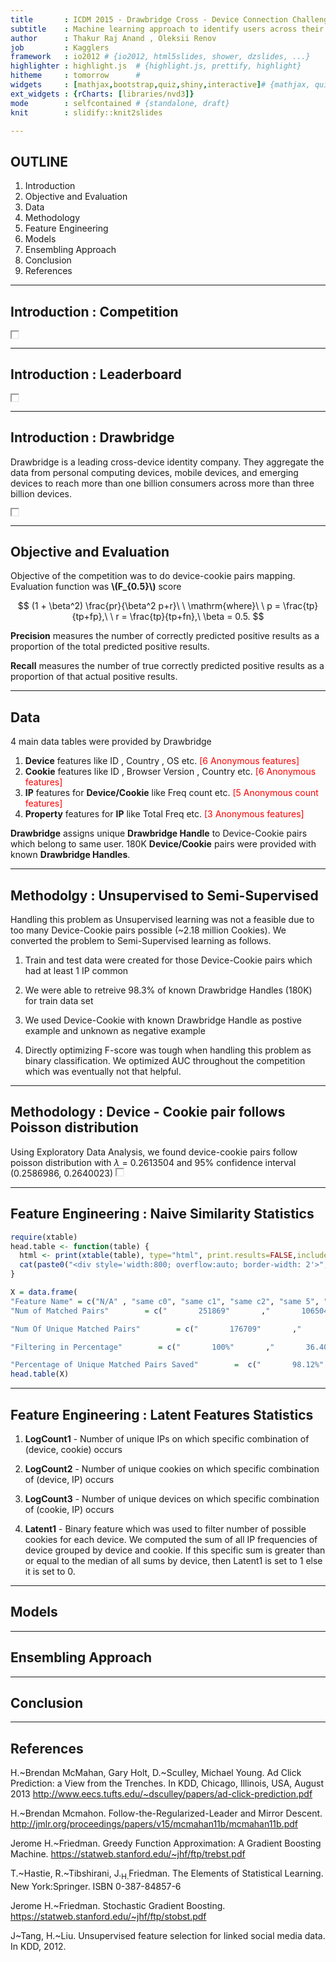 ```yaml
---
title       : ICDM 2015 - Drawbridge Cross - Device Connection Challenge 
subtitle    : Machine learning approach to identify users across their digital devices
author      : Thakur Raj Anand , Oleksii Renov
job         : Kagglers
framework   : io2012 # {io2012, html5slides, shower, dzslides, ...}
highlighter : highlight.js  # {highlight.js, prettify, highlight}
hitheme     : tomorrow      # 
widgets     : [mathjax,bootstrap,quiz,shiny,interactive]# {mathjax, quiz, bootstrap}
ext_widgets : {rCharts: [libraries/nvd3]}
mode        : selfcontained # {standalone, draft}
knit        : slidify::knit2slides

---
```


## OUTLINE

1. Introduction
2. Objective and Evaluation
3. Data
4. Methodology
5. Feature Engineering
6. Models
7. Ensembling Approach
8. Conclusion
9. References

---

## Introduction : Competition

<iframe src='./assets/img/icdm_competition.png' width=10px height=10px> 
</iframe>

---

## Introduction : Leaderboard

<iframe src='./assets/img/leaderboard.png' width=10px height=10px>
</iframe>

--- 

## Introduction : Drawbridge
Drawbridge is a leading cross-device identity company. They aggregate the data from personal computing devices, mobile devices, and emerging devices to reach more than one billion consumers across more than three billion devices.

<iframe src='./assets/img/drawbridge.png' width=10px height=10px>
</iframe>

---

## Objective and Evaluation
Objective of the competition was to do device-cookie pairs mapping. Evaluation function was <B>\\(F_{0.5}\\)</B> score


$$
(1 + \beta^2) \frac{pr}{\beta^2 p+r}\ \ \mathrm{where}\ \ p = \frac{tp}{tp+fp},\ \ r = \frac{tp}{tp+fn},\ \beta = 0.5.
$$

<b>Precision</b> measures the number of correctly predicted positive results as a proportion of the total predicted positive results.

<b>Recall</b> measures the number of true correctly predicted positive results as a proportion of that actual positive results. 

---

## Data
4 main data tables were provided by Drawbridge

1. <B>Device</B> features like ID , Country , OS etc. <font color="red">[6 Anonymous features]</font>
2. <B>Cookie</B> features like ID , Browser Version , Country etc. <font color="red">[6 Anonymous features]</font>
3. <B>IP</B> features for <B>Device/Cookie</B> like Freq count etc. <font color="red">[5 Anonymous count features]</font>
4. <B>Property</B> features for <B>IP</B> like Total Freq etc. <font color="red">[3 Anonymous features]</font>

<B>Drawbridge</B> assigns unique <B>Drawbridge Handle</B> to Device-Cookie pairs which belong to same user. 180K  <B>Device/Cookie</B> pairs were provided with known <B> Drawbridge Handles</B>.

---

## Methodolgy : Unsupervised to Semi-Supervised
Handling this problem as Unsupervised learning was not a feasible due to too many Device-Cookie pairs possible (~2.18 million Cookies). We converted the problem to Semi-Supervised learning as follows.

1. Train and test data were created for those Device-Cookie pairs which had at least 1 IP common

2. We were able to retreive 98.3% of known Drawbridge Handles (180K) for train data set

3. We used Device-Cookie with known Drawbridge Handle as postive example and unknown as negative example

4. Directly optimizing F-score was tough when handling this problem as binary classification. We optimized AUC throughout the competition which was eventually not that helpful.

---

## Methodology : Device - Cookie pair follows Poisson distribution
Using Exploratory Data Analysis, we found device-cookie pairs follow poisson distribution with $\lambda$ = 0.2613504 and 95% confidence interval (0.2586986, 0.2640023)
<iframe src='./assets/img/poisson.jpeg' width=10px height=10px>
</iframe>

---

## Feature Engineering : Naive Similarity Statistics

```r
require(xtable)
head.table <- function(table) {
  html <- print(xtable(table), type="html", print.results=FALSE,include.rownames=FALSE)
  cat(paste0("<div style='width:800; overflow:auto; border-width: 2'>", html, "</div>"))
}

X = data.frame(
"Feature Name" = c("N/A" , "same c0", "same c1", "same c2", "same 5", "same 6","same 7", "idix same c1", "idix same c2", "idix same c3", "idix same c4", "idix same c5","same country"),
"Num of Matched Pairs"        = c("       251869"       ,"       106504"       ,"       59139"       ,"       91395"       ,"       7440"       ,"       64212"       ,"       45707"       ,"       51637"       ,"       12810"       ,"       36466"       ,"       70391"       ,"       39550"       ,"       240512"       ),

"Num Of Unique Matched Pairs"        = c("       176709"       ,"       74550"       ,"       40728"       ,"       60935"       ,"       5226"       ,"       40514"       ,"       23996"       ,"       26545"       ,"       5972"       ,"       16290"       ,"       37991"       ,"       18820"       ,"       169072"       ),

"Filtering in Percentage"        = c("       100%"       ,"       36.40%"       ,"       09.87%"       ,"       15.08%"       ,"       04.23%"       ,"       25.74%"       ,"       36.96%"       ,"       48.90%"       ,"       12.75%"       ,"       61.45%"       ,"       50.65%"       ,"       46.49%"       ,"       81.93%"       ) ,

"Percentage of Unique Matched Pairs Saved"        =  c("       98.12%"       ,"       41.39%"       ,"       22.61%"       ,"       33.83%"       ,"       02.90%"       ,"       22.49%"       ,"       13.32%"       ,"       14.74%"       ,"       03.31%"       ,"       09.04%"       ,"       21.09%"       ,"       10.45%"       ,"       93.88%"       ))
head.table(X)
```

---

## Feature Engineering : Latent Features Statistics

1. <B>LogCount1</B> - Number of unique IPs on which specific combination of (device, cookie) occurs

2. <B>LogCount2</B> - Number of unique cookies on which specific combination of (device, IP) occurs

3. <B>LogCount3</B> - Number of unique devices on which specific combination of (cookie, IP) occurs

4. <B>Latent1</B> - Binary feature which was used to filter number of possible cookies for each device. We computed the sum of all IP frequencies of device grouped by device and cookie. If this specific sum is greater than or equal to the median of all sums by device, then Latent1 is set to 1 else it is set to 0.


--- 

## Models

---

## Ensembling Approach

---

## Conclusion

---

## References
H.~Brendan McMahan, Gary Holt, D.~Sculley, Michael Young. Ad Click Prediction: a View from the Trenches. In KDD, Chicago, Illinois, USA, August 2013 <a href="url">http://www.eecs.tufts.edu/\~dsculley/papers/ad-click-prediction.pdf</a>

H.~Brendan Mcmahon. Follow-the-Regularized-Leader and Mirror Descent. <a href="url">http://jmlr.org/proceedings/papers/v15/mcmahan11b/mcmahan11b.pdf</a>

Jerome H.~Friedman. Greedy Function Approximation: A Gradient Boosting Machine. <a href="url">https://statweb.stanford.edu/\~jhf/ftp/trebst.pdf</a>

T.~Hastie, R.~Tibshirani, J.~H.~Friedman. The Elements of Statistical Learning. New York:Springer. ISBN 0-387-84857-6

Jerome H.~Friedman. Stochastic Gradient Boosting. <a href="url">https://statweb.stanford.edu/\~jhf/ftp/stobst.pdf</a>

J~Tang, H.~Liu. Unsupervised feature selection for linked social media data. In KDD, 2012.
